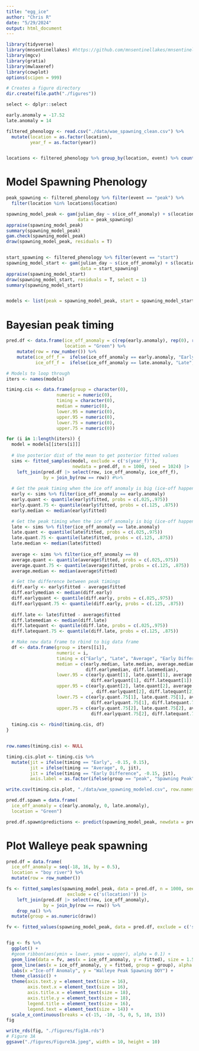 ```yaml
---
title: "egg_ice"
author: "Chris R"
date: "5/29/2024"
output: html_document
---
```


```r
library(tidyverse)
library(mnsentinellakes) #https://github.com/mnsentinellakes/mnsentinellakes
library(mgcv)
library(gratia)
library(mwlaxeref)
library(cowplot)
options(scipen = 999)

# Creates a figure directory
dir.create(file.path("./figures"))

select <- dplyr::select

early.anomaly = -17.52
late.anomaly = 14

filtered_phenology <- read.csv("./data/wae_spawning_clean.csv") %>%
  mutate(location = as.factor(location), 
         year_f = as.factor(year))


locations <- filtered_phenology %>% group_by(location, event) %>% count() %>% filter(n > 10)
```



# Model Spawning Phenology
```r
peak_spawning <- filtered_phenology %>% filter(event == "peak") %>% 
  filter(location %in% locations$location)

spawning_model_peak <- gam(julian_day ~ s(ice_off_anomaly) + s(location, bs = "re"), 
                           data = peak_spawning)
appraise(spawning_model_peak)
summary(spawning_model_peak)
gam.check(spawning_model_peak)
draw(spawning_model_peak, residuals = T)


start_spawning <- filtered_phenology %>% filter(event == "start")
spawning_model_start <- gam(julian_day ~ s(ice_off_anomaly) + s(location, bs = "re"), 
                            data = start_spawning)
appraise(spawning_model_start)
draw(spawning_model_start, residuals = T, select = 1)
summary(spawning_model_start)


models <- list(peak = spawning_model_peak, start = spawning_model_start)
```


# Bayesian peak timing
```r
pred.df <- data.frame(ice_off_anomaly = c(rep(early.anomaly), rep(0), rep(late.anomaly)),
                      location = "Green") %>%
    mutate(row = row_number()) %>% 
    mutate(ice_off_f =  ifelse(ice_off_anomaly == early.anomaly, "Early", "Normal"),
           ice_off_f =  ifelse(ice_off_anomaly == late.anomaly, "Late", ice_off_f))

# Models to loop through
iters <- names(models)

timing.cis <- data.frame(group = character(0), 
                   numeric = numeric(0),
                   timing = character(0),
                   median = numeric(0),
                   lower.95 = numeric(0),
                   upper.95 = numeric(0),
                   lower.75 = numeric(0),
                   upper.75 = numeric(0))

for (i in 1:length(iters)) {
  model = models[[iters[i]]]
  
  # Use posterior dist of the mean to get posterior fitted values
  sims <- fitted_samples(model, exclude = c('s(year_f)'),
                         newdata = pred.df, n = 1000, seed = 1024) |>
    left_join(pred.df |> select(row, ice_off_anomaly, ice_off_f), 
              by = join_by(row == row)) #%>%
  
  # Get the peak timing when the ice off anomaly is big (ice-off happens late)
  early <- sims %>% filter(ice_off_anomaly == early.anomaly) 
  early.quant <- quantile(early$fitted, probs = c(.025,.975))
  early.quant.75 <- quantile(early$fitted, probs = c(.125, .875))
  early.median <- median(early$fitted)

  # Get the peak timing when the ice off anomaly is big (ice-off happens late)
  late <- sims %>% filter(ice_off_anomaly == late.anomaly) 
  late.quant <- quantile(late$fitted, probs = c(.025,.975))
  late.quant.75 <- quantile(late$fitted, probs = c(.125, .875))
  late.median <- median(late$fitted)
  
  average <- sims %>% filter(ice_off_anomaly == 0)
  average.quant <- quantile(average$fitted, probs = c(.025,.975))
  average.quant.75 <- quantile(average$fitted, probs = c(.125, .875))
  average.median <- median(average$fitted)

  # Get the difference between peak timings
  diff.early <- early$fitted - average$fitted
  diff.earlymedian <- median(diff.early)
  diff.earlyquant <- quantile(diff.early, probs = c(.025,.975))
  diff.earlyquant.75 <- quantile(diff.early, probs = c(.125, .875))
  
  diff.late <- late$fitted - average$fitted
  diff.latemedian <- median(diff.late)
  diff.latequant <- quantile(diff.late, probs = c(.025,.975))
  diff.latequant.75 <- quantile(diff.late, probs = c(.125, .875))

  # Make new data frame to rbind to big data frame
  df <- data.frame(group = iters[[i]], 
                   numeric = i,
                   timing = c("Early", "Late", "Average", "Early Difference", "Late Difference"),
                   median = c(early.median, late.median, average.median, 
                              diff.earlymedian, diff.latemedian),
                   lower.95 = c(early.quant[1], late.quant[1], average.quant[1],
                                diff.earlyquant[1], diff.latequant[1]),
                   upper.95 = c(early.quant[2], late.quant[2], average.quant[2]
                                , diff.earlyquant[2], diff.latequant[2]),
                   lower.75 = c(early.quant.75[1], late.quant.75[1], average.quant.75[1],
                                diff.earlyquant.75[1], diff.latequant.75[1]),
                   upper.75 = c(early.quant.75[2], late.quant.75[2], average.quant.75[2],
                                diff.earlyquant.75[2], diff.latequant.75[2]))
  
  timing.cis <- rbind(timing.cis, df)
}


row.names(timing.cis) <- NULL

timing.cis.plot <- timing.cis %>%
  mutate(jit = ifelse(timing == "Early", -0.15, 0.15),
         jit = ifelse(timing == "Average", 0, jit),
         jit = ifelse(timing == "Early Difference", -0.15, jit),
         axis.label = as.factor(ifelse(group == "peak", "Spawning Peak", "Spawning Start")))

write.csv(timing.cis.plot, "./data/wae_spawning_modeled.csv", row.names = F)
```


```r
pred.df.spawn = data.frame(
  ice_off_anomaly = c(early.anomaly, 0, late.anomaly),
  location = "Green")

pred.df.spawn$predictions <- predict(spawning_model_peak, newdata = pred.df.spawn)
```


#  Plot Walleye peak spawning
```r
pred.df = data.frame(
  ice_off_anomaly = seq(-18, 16, by = 0.5),
  location = "boy river") %>%
  mutate(row = row_number())

fs <- fitted_samples(spawning_model_peak, data = pred.df, n = 1000, seed = 1024,
                       exclude = c('s(location)')) |>
    left_join(pred.df |> select(row, ice_off_anomaly), 
              by = join_by(row == row)) %>%
    drop_na() %>% 
  mutate(group = as.numeric(draw))

fv <- fitted_values(spawning_model_peak, data = pred.df, exclude = c('s(location)'))


fig <- fs %>%
  ggplot() +
  #geom_ribbon(aes(ymin = lower, ymax = upper), alpha = 0.1) +
  geom_line(data = fv, aes(x = ice_off_anomaly, y = fitted), size = 1.5) + 
  geom_line(aes(x = ice_off_anomaly, y = fitted, group = group), alpha = 0.01) + 
  labs(x ="Ice-off Anomaly", y = "Walleye Peak Spawning DOY") +
  theme_classic() +
  theme(axis.text.y = element_text(size = 16),
        axis.text.x = element_text(size = 16),
        axis.title.x = element_text(size = 18),
        axis.title.y = element_text(size = 18),
        legend.title = element_text(size = 16), 
        legend.text = element_text(size = 14)) + 
  scale_x_continuous(breaks = c(-15, -10, -5, 0, 5, 10, 15))
fig

write_rds(fig, "./figures/fig3A.rds")
# Figure 3A
ggsave("./figures/Figure3A.jpeg", width = 10, height = 10)
```


